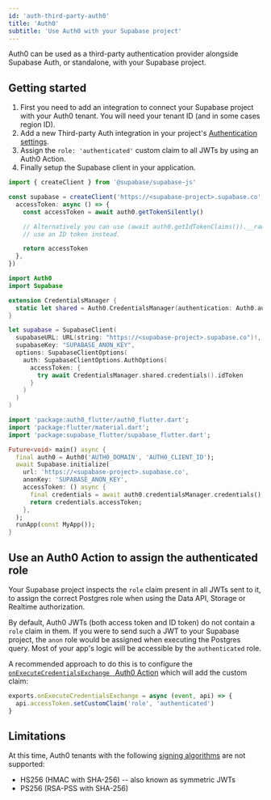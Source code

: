 ```yaml
---
id: 'auth-third-party-auth0'
title: 'Auth0'
subtitle: 'Use Auth0 with your Supabase project'
---
```


Auth0 can be used as a third-party authentication provider alongside Supabase Auth, or standalone, with your Supabase project.

## Getting started

1. First you need to add an integration to connect your Supabase project with your Auth0 tenant. You will need your tenant ID (and in some cases region ID).
2. Add a new Third-party Auth integration in your project's [Authentication settings](/dashboard/project/_/settings/auth).
3. Assign the `role: 'authenticated'` custom claim to all JWTs by using an Auth0 Action.
4. Finally setup the Supabase client in your application.

<Tabs type="underlined" queryGroup="auth0-create-client">

<TabPanel id="ts" label="TypeScript">

```typescript
import { createClient } from '@supabase/supabase-js'

const supabase = createClient('https://<supabase-project>.supabase.co', 'SUPABASE_ANON_KEY', {
  accessToken: async () => {
    const accessToken = await auth0.getTokenSilently()

    // Alternatively you can use (await auth0.getIdTokenClaims()).__raw to
    // use an ID token instead.

    return accessToken
  },
})
```

</TabPanel>

<TabPanel id="swift" label="Swift (iOS)">

```swift
import Auth0
import Supabase

extension CredentialsManager {
  static let shared = Auth0.CredentialsManager(authentication: Auth0.authentication())
}

let supabase = SupabaseClient(
  supabaseURL: URL(string: "https://<supabase-project>.supabase.co")!,
  supabaseKey: "SUPABASE_ANON_KEY",
  options: SupabaseClientOptions(
    auth: SupabaseClientOptions.AuthOptions(
      accessToken: {
        try await CredentialsManager.shared.credentials().idToken
      }
    )
  )
)
```

</TabPanel>

<TabPanel id="dart" label="Flutter">

```dart 
import 'package:auth0_flutter/auth0_flutter.dart';
import 'package:flutter/material.dart';
import 'package:supabase_flutter/supabase_flutter.dart';

Future<void> main() async {
  final auth0 = Auth0('AUTH0_DOMAIN', 'AUTH0_CLIENT_ID');
  await Supabase.initialize(
    url: 'https://<supabase-project>.supabase.co',
    anonKey: 'SUPABASE_ANON_KEY',
    accessToken: () async {
      final credentials = await auth0.credentialsManager.credentials();
      return credentials.accessToken;
    },
  );
  runApp(const MyApp());
}
```

</TabPanel>

</Tabs>

## Use an Auth0 Action to assign the authenticated role

Your Supabase project inspects the `role` claim present in all JWTs sent to it, to assign the correct Postgres role when using the Data API, Storage or Realtime authorization.

By default, Auth0 JWTs (both access token and ID token) do not contain a `role` claim in them. If you were to send such a JWT to your Supabase project, the `anon` role would be assigned when executing the Postgres query. Most of your app's logic will be accessible by the `authenticated` role.

A recommended approach to do this is to configure the [`onExecuteCredentialsExchange ` Auth0 Action](https://auth0.com/docs/secure/tokens/json-web-tokens/create-custom-claims#create-custom-claims) which will add the custom claim:

```javascript
exports.onExecuteCredentialsExchange = async (event, api) => {
  api.accessToken.setCustomClaim('role', 'authenticated')
}
```

## Limitations

At this time, Auth0 tenants with the following [signing algorithms](https://auth0.com/docs/get-started/applications/signing-algorithms) are not supported:

- HS256 (HMAC with SHA-256) -- also known as symmetric JWTs
- PS256 (RSA-PSS with SHA-256)
